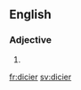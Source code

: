 ==English==

===Adjective===
{{head|en}}

# {{en-comparative of|dicey}}

[[fr:dicier]]
[[sv:dicier]]